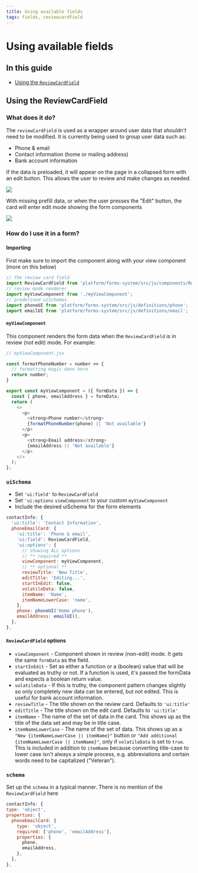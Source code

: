 ```yaml
---
title: Using available fields
tags: fields, reviewcardfield
---
```


# Using available fields

## In this guide

- [Using the `ReviewCardField`](#using-the-revewcardfield)

## Using the ReviewCardField

### What does it do?

The `reviewCardField` is used as a wrapper around user data that _shouldn't_ need to be modified. It is currently being used to group user data such as:

- Phone & email
- Contact information (home or mailing address)
- Bank account information

If the data is preloaded, it will appear on the page in a collapsed form with an edit button. This allows the user to review and make changes as needed.

![](../../images/forms/reviewcardfield-collapsed.png)

With missing prefill data, or when the user presses the "Edit" button, the card will enter edit mode showing the form components

![](../../images/forms/reviewcardfield-edit.png)



### How do I use it in a form?


#### Importing

First make sure to import the component along with your view component (more on this below)

```js
// The review card field
import ReviewCardField from 'platform/forms-system/src/js/components/ReviewCardField';
// review mode renderer
import myViewComponent from './myViewComponent';
// predefined uiSchemas
import phoneUI from 'platform/forms-system/src/js/definitions/phone';
import emailUI from 'platform/forms-system/src/js/definitions/email';
```

#### `myViewComponent`

This component renders the form data when the `ReviewCardField` is in review (not edit) mode. For example:

```js
// myViewComponent.jsx

const formatPhoneNumber = number => {
  // formatting magic done here
  return number;
}

export const myViewComponent = ({ formData }) => {
  const { phone, emailAddress } = formData;
  return (
    <>
      <p>
        <strong>Phone number</strong>
        {formatPhoneNumber(phone) || 'Not available'}
      </p>
      <p>
        <strong>Email address</strong>
        {emailAddress || 'Not available'}
      </p>
    </>
  );
};
```

### `uiSchema`

- Set `'ui:field'` to `ReviewCardField`
- Set `'ui:options` `viewComponent` to your custom `myViewComponent`
- Include the desired uiSchema for the form elements

```js
contactInfo: {
  'ui:title': 'Contact Information',
  phoneEmailCard: {
    'ui:title': 'Phone & email',
    'ui:field': ReviewCardField,
    'ui:options': {
      // showing ALL options
      // ** required **
      viewComponent: myViewComponent,
      // ** optional **
      reviewTitle: 'New Title',
      editTitle: 'Editing...',
      startInEdit: false,
      volatileData: false,
      itemName: 'Name',
      itemNameLowerCase: 'name',
    },
    phone: phoneUI('Home phone'),
    emailAddress: emailUI(),
  },
},
```

#### `ReviewCardField` options

- `viewComponent` - Component shown in review (non-edit) mode. It gets the same `formData` as the field.
- `startInEdit` - Set as either a function or a (boolean) value that will be evaluated as truthy or not. If a function is used, it's passed the formData and expects a boolean return value.
- `volatileData` - If this is truthy, the component pattern changes slightly so only completely new data can be entered, but not edited. This is useful for bank account information.
- `reviewTitle` - The title shown on the review card. Defaults to `'ui:title'`
- `editTitle` - The title shown on the edit card. Defaults to `'ui:title'`
- `itemName` - The name of the set of data in the card. This shows up as the title of the data set and may be in title case.
- `itemNameLowerCase` - The name of the set of data. This shows up as a `"New {itemNameLowerCase || itemName}"` button or `"Add additional {itemNameLowerCase || itemName}"`, only if `volatileData` is set to `true`. This is included in addition to `itemName` because converting title-case to lower case isn't always a simple process, e.g. abbreviations and certain words need to be capitalized ("Veteran").

### `schema`

Set up the `schema` in a typical manner. There is no mention of the `ReviewCardField` here

```js
contactInfo: {
type: 'object',
properties: {
  phoneEmailCard: {
    type: 'object',
    required: ['phone', 'emailAddress'],
    properties: {
      phone,
      emailAddress,
    },
  },
},
```

